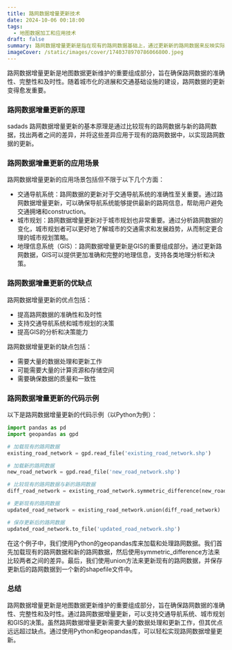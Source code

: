 ```yaml
---
title: 路网数据增量更新技术
date: 2024-10-06 00:18:00
tags:
  - 地图数据加工和应用技术
draft: false
summary: 路网数据增量更新是指在现有的路网数据基础上，通过更新新的路网数据来反映实际路网变化的过程。
imageCover: /static/images/cover/1740378970786066800.jpeg
---
```


路网数据增量更新是地图数据更新维护的重要组成部分，旨在确保路网数据的准确性、完整性和及时性。随着城市化的进展和交通基础设施的建设，路网数据的更新变得愈发重要。

### 路网数据增量更新的原理

sadads
路网数据增量更新的基本原理是通过比较现有的路网数据与新的路网数据，找出两者之间的差异，并将这些差异应用于现有的路网数据中，以实现路网数据的更新。

### 路网数据增量更新的应用场景

路网数据增量更新的应用场景包括但不限于以下几个方面：

- 交通导航系统：路网数据的更新对于交通导航系统的准确性至关重要。通过路网数据增量更新，可以确保导航系统能够提供最新的路网信息，帮助用户避免交通拥堵和construction。
- 城市规划：路网数据增量更新对于城市规划也非常重要。通过分析路网数据的变化，城市规划者可以更好地了解城市的交通需求和发展趋势，从而制定更合理的城市规划策略。
- 地理信息系统（GIS）：路网数据增量更新是GIS的重要组成部分。通过更新路网数据，GIS可以提供更加准确和完整的地理信息，支持各类地理分析和决策。

### 路网数据增量更新的优缺点

路网数据增量更新的优点包括：

- 提高路网数据的准确性和及时性
- 支持交通导航系统和城市规划的决策
- 提高GIS的分析和决策能力

路网数据增量更新的缺点包括：

- 需要大量的数据处理和更新工作
- 可能需要大量的计算资源和存储空间
- 需要确保数据的质量和一致性

### 路网数据增量更新的代码示例

以下是路网数据增量更新的代码示例（以Python为例）：

```python
import pandas as pd
import geopandas as gpd

# 加载现有的路网数据
existing_road_network = gpd.read_file('existing_road_network.shp')

# 加载新的路网数据
new_road_network = gpd.read_file('new_road_network.shp')

# 比较现有的路网数据与新的路网数据
diff_road_network = existing_road_network.symmetric_difference(new_road_network)

# 更新现有的路网数据
updated_road_network = existing_road_network.union(diff_road_network)

# 保存更新后的路网数据
updated_road_network.to_file('updated_road_network.shp')
```

在这个例子中，我们使用Python的geopandas库来加载和处理路网数据。我们首先加载现有的路网数据和新的路网数据，然后使用symmetric_difference方法来比较两者之间的差异。最后，我们使用union方法来更新现有的路网数据，并保存更新后的路网数据到一个新的shapefile文件中。

### 总结

路网数据增量更新是地图数据更新维护的重要组成部分，旨在确保路网数据的准确性、完整性和及时性。通过路网数据增量更新，可以支持交通导航系统、城市规划和GIS的决策。虽然路网数据增量更新需要大量的数据处理和更新工作，但其优点远远超过缺点。通过使用Python和geopandas库，可以轻松实现路网数据增量更新。
